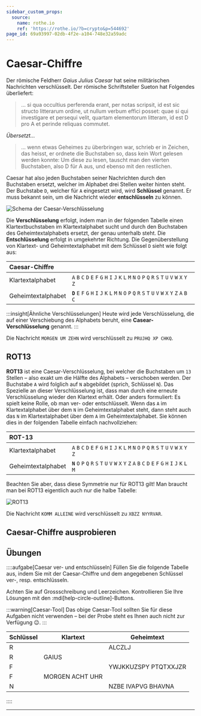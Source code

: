 ```yaml
---
sidebar_custom_props:
  source:
    name: rothe.io
    ref: 'https://rothe.io/?b=crypto&p=544692'
page_id: 69a93997-02db-4f2e-a104-748e32a59adc
---
```



# Caesar-Chiffre

Der römische Feldherr _Gaius Julius Caesar_ hat seine militärischen Nachrichten verschlüsselt. Der römische Schriftsteller Sueton hat Folgendes überliefert:

> … si qua occultius perferenda erant, per notas scripsit, id est sic structo litterarum ordine, ut nullum verbum effici posset: quae si qui investigare et persequi velit, quartam elementorum litteram, id est D pro A et perinde reliquas commutet.

_Übersetzt..._

> … wenn etwas Geheimes zu überbringen war, schrieb er in Zeichen, das heisst, er ordnete die Buchstaben so, dass kein Wort gelesen werden konnte: Um diese zu lesen, tauscht man den vierten Buchstaben, also D für A aus, und ebenso mit den restlichen.

Caesar hat also jeden Buchstaben seiner Nachrichten durch den Buchstaben ersetzt, welcher im Alphabet drei Stellen weiter hinten steht. Der Buchstabe `D`, welcher für `A` eingesetzt wird, wird **Schlüssel** genannt. Er muss bekannt sein, um die Nachricht wieder **entschlüsseln** zu können.

![Schema der Caesar-Verschlüsselung](img/caesar.png)

Die **Verschlüsselung** erfolgt, indem man in der folgenden Tabelle einen Klartextbuchstaben im Klartextalphabet sucht und durch den Buchstaben des Geheimtextalphabets ersetzt, der genau unterhalb steht. Die **Entschlüsselung** erfolgt in umgekehrter Richtung. Die Gegenüberstellung von Klartext- und Geheimtextalphabet mit dem Schlüssel `D` sieht wie folgt aus:

| Caesar-Chiffre     |                                                                                                             |
|:-------------------|:------------------------------------------------------------------------------------------------------------|
| Klartextalphabet   | `A` `B` `C` `D` `E` `F` `G` `H` `I` `J` `K` `L` `M` `N` `O` `P` `Q` `R` `S` `T` `U` `V` `W` `X` `Y` `Z`     |
| Geheimtextalphabet | **`D`** `E` `F` `G` `H` `I` `J` `K` `L` `M` `N` `O` `P` `Q` `R` `S` `T` `U` `V` `W` `X` `Y` `Z` `A` `B` `C` |

:::insight[Ähnliche Verschlüsselungen]
Heute wird jede Verschlüsselung, die auf einer Verschiebung des Alphabets beruht, eine **Casear-Verschlüsselung** genannt.
:::

Die Nachricht `MORGEN UM ZEHN` wird verschlüsselt zu `PRUJHQ XP CHKQ`.

## ROT13

**ROT13** ist eine Caesar-Verschlüsselung, bei welcher die Buchstaben um `13` Stellen – also exakt um die Hälfte des Alphabets – verschoben werden. Der Buchstabe `A` wird folglich auf `N` abgebildet (sprich, Schlüssel `N`). Das Spezielle an dieser Verschlüsselung ist, dass man durch eine erneute Verschlüsselung wieder den Klartext erhält. Oder anders formuliert: Es spielt keine Rolle, ob man ver- oder entschlüsselt. Wenn das `A` im Klartextalphabet über dem `N` im Geheimtextalphabet steht, dann steht auch das `N` im Klartextalphabet über dem `A` im Geheimtextalphabet. Sie können dies in der folgenden Tabelle einfach nachvollziehen:

| ROT-13             |                                                                                                             |
|:-------------------|:------------------------------------------------------------------------------------------------------------|
| Klartextalphabet   | `A` `B` `C` `D` `E` `F` `G` `H` `I` `J` `K` `L` `M` `N` `O` `P` `Q` `R` `S` `T` `U` `V` `W` `X` `Y` `Z`     |
| Geheimtextalphabet | **`N`** `O` `P` `Q` `R` `S` `T` `U` `V` `W` `X` `Y` `Z` `A` `B` `C` `D` `E` `F` `G` `H` `I` `J` `K` `L` `M` |

Beachten Sie aber, dass diese Symmetrie nur für ROT13 gilt! Man braucht man bei ROT13 eigentlich auch nur die halbe Tabelle:

![ROT13](img/rot13.svg)

Die Nachricht `KOMM ALLEINE` wird verschlüsselt zu `XBZZ NYYRVAR`.

## Caesar-Chiffre ausprobieren
<Caesar />

## Übungen
::::aufgabe[Caesar ver- und entschlüsseln]
<TaskState id='bd2b8283-04eb-465d-af9f-50aa27085baf' />
Füllen Sie die folgende Tabelle aus, indem Sie mit der Caesar-Chiffre und dem angegebenen Schlüssel ver-, resp. entschlüsseln.

Achten Sie auf Grossschreibung und Leerzeichen. Kontrollieren Sie Ihre Lösungen mit den :mdi[help-circle-outline]-Buttons.

:::warning[Caesar-Tool]
Das obige Caesar-Tool sollten Sie für diese Aufgaben nicht verwenden – bei der Probe steht es Ihnen auch nicht zur Verfügung 😉.
:::

| Schlüssel | Klartext                                                                             | Geheimtext                                                                      |
|-----------|--------------------------------------------------------------------------------------|---------------------------------------------------------------------------------|
| R         | <String solution="JULIUS" id="df394687-1fed-4adc-8e97-27fcc814de52" />               | ALCZLJ                                                                          |
| R         | GAIUS                                                                                | <String solution="XRZLJ" id="0a2d8a7e-41c2-45ff-a1cc-b665a69b7373" />           |
| F         | <String solution="TREFFPUNKT KOLOSSEUM" id="d67bf5b8-bcef-4579-a4af-bf669c8df7c4" /> | YWJKKUZSPY PTQTXXJZR                                                            |
| F         | MORGEN ACHT UHR                                                                      | <String solution="RTWLJS FHMY ZMW" id="134015ff-689e-4e72-9f5f-88ceae75b0bd" /> |
| N         | <String solution="AMOR VINCIT OMNIA" id="a767e3c1-9614-48d1-9b72-cd9a4c74c148" />    | NZBE IVAPVG BHAVNA                                                              |

::::

---
